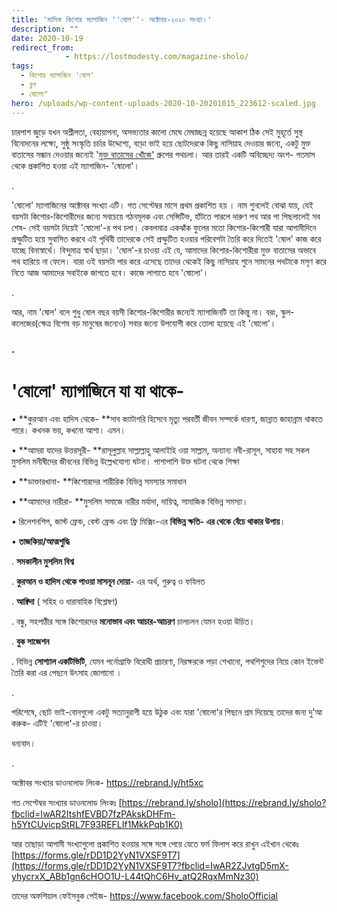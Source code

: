 ```yaml
---
title: 'মাসিক কিশোর ম্যাগাজিন ''ষোল''- অক্টোবর-২০২০ সংখ্যা।'
description: ""
date: 2020-10-19
redirect_from: 
            - https://lostmodesty.com/magazine-sholo/
tags: 
  - কিশোর ম্যাগাজিন 'ষোল'
  - ব্লগ
  - ষোলো"
hero: /uploads/wp-content-uploads-2020-10-20201015_223612-scaled.jpg
---
```

চারপাশ জুড়ে যখন অশ্লীলতা, বেহায়াপনা, অসভ্যতার কালো মেঘে মেঘাচ্ছন্ন হয়েছে আকাশ ঠিক সেই মুহূর্তে সুস্থ বিনোদনের লক্ষ্যে, সুষ্ঠু সংস্কৃতি চর্চার উদ্দেশ্যে, বড়ো ভাই হয়ে ছোটদেরকে কিছু নাসিয়াহ দেওয়ার জন্যে, একটু মুক্ত বাতাসের সন্ধান দেওয়ার জন্যেই '[মুক্ত বাতাসের খোঁজে'](https://www.facebook.com/groups/lostmodesty.volunteers) গ্রুপের পথচলা। আর তারই একটি অবিচ্ছেদ্য অংশ- গতমাস থেকে প্রকাশিত হওয়া এই ম্যাগাজিন- 'ষোলো'।

.

'ষোলো' ম্যাগাজিনের অক্টোবর সংখ্যা এটি। গত সেপ্টেম্বর মাসে প্রথম প্রকাশিত হয় । নাম শুনলেই বোঝা যায়, যেই বয়সটা কিশোর-কিশোরীদের জন্যে সবচেয়ে গঠনমূলক এবং সেন্সিটিভ, হাঁটতে পারলে দারুণ পথ আর পা পিছলালেই সব শেষ- সেই বয়সটা নিয়েই 'ষোলো'-র পথ চলা। কেবলমাত্র একঝাঁক ফুলের মতো কিশোর-কিশোরী যারা আগামীদিনে প্রস্ফুটিত হয়ে সুবাসিত করবে এই পৃথিবী তাদেরকে সেই প্রস্ফুটিত হওয়ার পরিবেশটা তৈরি করে দিতেই 'ষোল' কাজ করে যাচ্ছে বিনাস্বার্থে। বিন্দুমাত্র স্বার্থ ছাড়া। 'ষোল'-র চাওয়া এই যে, আমাদের কিশোর-কিশোরীরা মুক্ত বাতাসের অভাবে পথ হারিয়ে না ফেলে। যারা ওই বয়সটা পার করে এসেছে তাদের থেকেই কিছু নাসিয়াহ শুনে সামনের পথটাকে মসৃণ করে নিতে আজ আমাদের সবাইকে জাগতে হবে। কাজে লাগাতে হবে 'ষোলো'।

.

আর, নাম 'ষোল' বলে শুধু ষোল বছর বয়সী কিশোর-কিশোরীর জন্যেই ম্যাগাজিনটি তা কিন্তু না। বরং, স্কুল-কলেজের(ক্ষেত্র বিশেষ বড় মানুষের জন্যেও) সবার জন্যে উপযোগী করে তোলা হয়েছে এই 'ষোলো'।

### .

# **'ষোলো' ম্যাগাজিনে যা যা থাকে-**

• **কুরআন এবং হাদিস থেকে- **সাব ক্যাটাগরি হিসেবে মৃত্যু পরবর্তী জীবন সম্পর্কে ধারণা, জান্নাত জাহান্নাম থাকতে পারে। কখনক ভয়, কখনো আশা। এমন।

• **আমরা যাদের উত্তরসূরী- **রাসূলুল্লাহ সাল্লাল্লাহু আলাইহি ওয়া সাল্লাম, অন্যান্য নবী-রাসূল, সাহাবা সহ সকল মুসলিম মনীষীদের জীবনের বিভিন্ন উল্লেখযোগ্য ঘটনা। পাশাপাশি উক্ত ঘটনা থেকে শিক্ষা

• **ডাক্তারখানা- **কিশোরদের শারীরিক বিভিন্ন সমস্যার সমাধান

• **আমাদের নারীরা- **মুসলিম সমাজে নারীর মর্যাদা, দায়িত্ব, সামাজিক বিভিন্ন সমস্যা।

• রিলেশনশিপ, জাস্ট ফ্রেন্ড, বেস্ট ফ্রেন্ড এবং ফ্রি মিক্সিং-এর **বিভিন্ন ক্ষতি- এর থেকে বেঁচে থাকার উপায়**।

• **তাজকিয়া/আত্মশুদ্ধি**

. **সমকালীন মুসলিম বিশ্ব**

. **কুরআন ও হাদিস থেকে পাওয়া মাসনূন দোয়া**- এর অর্থ, গুরুত্ব ও ফযিলত

. **আক্বিদা** ( সহিহ ও ধারাবাহিক বিশ্লেষণ)

. বন্ধু, সহপাঠীর সঙ্গে কিশোরদের **মনোভাব এবং আচার-আচরণ** চালচলন যেমন হওয়া উচিত।

. **বুক সাজেশন**

. বিভিন্ন **সোশ্যাল একটিভিটি**, যেমন পর্নোগ্রাফি বিরোধী প্রচারণা, নিরক্ষরকে পড়া শেখানো, পথশিশুদের নিয়ে কোন ইভেন্ট তৈরি করা এর পেছনে উৎসাহ জোগানো ।

.

পরিশেষে, ছোট ভাই-বোনগুলো একটু সত্যানুরাগী হয়ে উঠুক এবং যারা 'ষোলো'র পিছনে শ্রম দিয়েছে তাদের জন্য দু'আ করুক- এটিই 'ষোলো'-র চাওয়া।

ধন্যবাদ।

.

অক্টোবর সংখ্যার ডাওনলোড লিংক- <https://rebrand.ly/ht5xc>

গত সেপ্টেম্বর সংখ্যার ডাওনলোড লিংকঃ [https://rebrand.ly/sholo](https://rebrand.ly/sholo?fbclid=IwAR2ItshfEVBD7fzPAkskDHFm-h5YtCUvicpStRL7F93REFLIf1MkkPqb1K0)

আর তাছাড়া আগামী সংখ্যাগুলো প্রকাশিত হওয়ার সঙ্গে সঙ্গে পেয়ে যেতে ফর্ম ফিলাপ করে রাখুন এইখান থেকেঃ [https://forms.gle/rDD1D2YyN1VXSF9T7](https://forms.gle/rDD1D2YyN1VXSF9T7?fbclid=IwAR2ZJvtgD5mX-yhycrxX_ABb1gn6cHOO1U-L44tQhC6Hv_atQ2RqxMmNz30)

তাদের অফশিয়াল ফেইসবুক পেইজ- <https://www.facebook.com/SholoOfficial>
